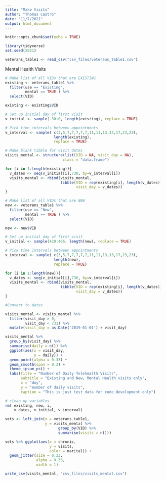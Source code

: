 ```yaml
---
title: "Make Visits"
author: "Thomas Castro"
date: "11/7/2021"
output: html_document
---
```


```r
knitr::opts_chunk$set(echo = TRUE)

library(tidyverse)
set.seed(2021)

veterans_table1 <- read_csv("csv_files/veterans_table1.csv")

```

Mental Health Visits
```r

# Make list of all VIDs that are EXISTING
existing <- veterans_table1 %>% 
  filter(use == "Existing",
         mental == TRUE ) %>% 
  select(VID)

existing <- existing$VID

# Set up initial day of first visit
v_initial <- sample(-30:0, length(existing), replace = TRUE)

# Pick time intervals between appointments
v_interval <- sample( c(3,5,7,7,7,7,7,11,11,13,13,17,23,23), 
                      length(existing), 
                      replace = TRUE)

# Make blank tibble for visit dates
visits_mental <- structure(list(VID = NA, visit_day = NA), 
                          class = "data.frame")

for (i in 1:length(existing)){
  v_dates <- seq(v_initial[i],730, by=v_interval[i])
  visits_mental <- rbind(visits_mental,
                         tibble(VID = rep(existing[i], length(v_dates)),
                                visit_day = v_dates))
}

```


```r
# Make list of all VIDs that are NEW
new <- veterans_table1 %>% 
  filter(use == "New",
         mental == TRUE ) %>% 
  select(VID)

new <- new$VID

# Set up initial day of first visit
v_initial <- sample(420:465, length(new), replace = TRUE)

# Pick time intervals between appointments
v_interval <- sample( c(3,5,7,7,7,7,7,11,11,13,13,17,23,23), 
                      length(new), 
                      replace = TRUE)

for (i in 1:length(new)){
  v_dates <- seq(v_initial[i],730, by=v_interval[i])
  visits_mental <- rbind(visits_mental,
                         tibble(VID = rep(existing[i], length(v_dates)),
                                visit_day = v_dates))
}

```

```r

#Convert to dates

visits_mental <- visits_mental %>% 
  filter(visit_day > 0,
         visit_day < 731) %>% 
  mutate(visit_day = as.Date('2019-01-01') + visit_day)

```

```r

visits_mental %>% 
  group_by(visit_day) %>% 
  summarise(daily = n()) %>% 
  ggplot(aes(x = visit_day,
             y = daily)) +
  geom_point(alpha = 0.33) +
  geom_smooth(span = 0.3) +
  theme_ipsum_ps() +
  labs(title = "Number of Daily Telehealth Visits",
       subtitle = "Existing and New, Mental Health visits only",
       x = "day",
       y = "number of daily visits",
       caption = "This is just test data for code development only")


```




```r

# clean up variables
rm( existing, new, i,
    v_dates, v_initial, v_interval)

```


```r

vets <- left_join(x = veterans_table1,
                  y = visits_mental %>% 
                        group_by(VID) %>% 
                        summarise(visits = n())) 

vets %>% ggplot(aes(x = chronic,
                    y = visits,
                    color = marital)) +
  geom_jitter(size = 0.33,
              alpha = 0.33,
              width = 1)
```

```r

write_csv(visits_mental, "csv_files/visits_mental.csv")

```

